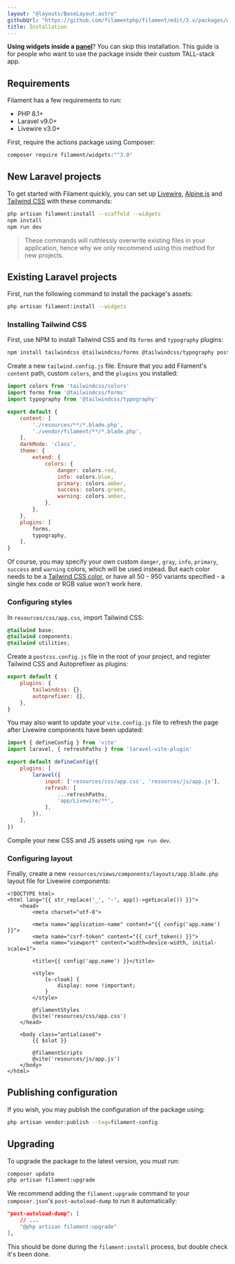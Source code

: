 ```yaml
---
layout: "@layouts/BaseLayout.astro"
githubUrl: "https://github.com/filamentphp/filament/edit/3.x/packages/widgets/docs/01-installation.md"
title: Installation
---
```


**Using widgets inside a [panel](./../panels)**? You can skip this installation. This guide is for people who want to use the package inside their custom TALL-stack app.

## Requirements

Filament has a few requirements to run:

- PHP 8.1+
- Laravel v9.0+
- Livewire v3.0+

First, require the actions package using Composer:

```bash
composer require filament/widgets:"^3.0"
```

## New Laravel projects

To get started with Filament quickly, you can set up [Livewire](https://laravel-livewire.com), [Alpine.js](https://alpinejs.dev) and [Tailwind CSS](https://tailwindcss.com) with these commands:

```bash
php artisan filament:install --scaffold --widgets
npm install
npm run dev
```

> These commands will ruthlessly overwrite existing files in your application, hence why we only recommend using this method for new projects.

## Existing Laravel projects

First, run the following command to install the package's assets:

```bash
php artisan filament:install --widgets
```

### Installing Tailwind CSS

First, use NPM to install Tailwind CSS and its `forms` and `typography` plugins:

```bash
npm install tailwindcss @tailwindcss/forms @tailwindcss/typography postcss autoprefixer --save-dev
```

Create a new `tailwind.config.js` file. Ensure that you add Filament's `content` path, custom `colors`, and the `plugins` you installed:

```js
import colors from 'tailwindcss/colors'
import forms from '@tailwindcss/forms'
import typography from '@tailwindcss/typography'

export default {
    content: [
        './resources/**/*.blade.php',
        './vendor/filament/**/*.blade.php',
    ],
    darkMode: 'class',
    theme: {
        extend: {
            colors: {
                danger: colors.red,
                info: colors.blue,
                primary: colors.amber,
                success: colors.green,
                warning: colors.amber,
            },
        },
    },
    plugins: [
        forms,
        typography,
    ],
}
```

Of course, you may specify your own custom `danger`, `gray`, `info`, `primary`, `success` and `warning` colors, which will be used instead. But each color needs to be a [Tailwind CSS color](https://tailwindcss.com/docs/customizing-colors#color-palette-reference), or have all 50 - 950 variants specified - a single hex code or RGB value won't work here.

### Configuring styles

In `resources/css/app.css`, import Tailwind CSS:

```css
@tailwind base;
@tailwind components;
@tailwind utilities;
```

Create a `postcss.config.js` file in the root of your project, and register Tailwind CSS and Autoprefixer as plugins:

```js
export default {
    plugins: {
        tailwindcss: {},
        autoprefixer: {},
    },
}
```

You may also want to update your `vite.config.js` file to refresh the page after Livewire components have been updated:

```js
import { defineConfig } from 'vite'
import laravel, { refreshPaths } from 'laravel-vite-plugin'

export default defineConfig({
    plugins: [
        laravel({
            input: ['resources/css/app.css', 'resources/js/app.js'],
            refresh: [
                ...refreshPaths,
                'app/Livewire/**',
            ],
        }),
    ],
})
```

Compile your new CSS and JS assets using `npm run dev`.

### Configuring layout

Finally, create a new `resources/views/components/layouts/app.blade.php` layout file for Livewire components:

```blade
<!DOCTYPE html>
<html lang="{{ str_replace('_', '-', app()->getLocale()) }}">
    <head>
        <meta charset="utf-8">

        <meta name="application-name" content="{{ config('app.name') }}">
        <meta name="csrf-token" content="{{ csrf_token() }}">
        <meta name="viewport" content="width=device-width, initial-scale=1">

        <title>{{ config('app.name') }}</title>

        <style>
            [x-cloak] {
                display: none !important;
            }
        </style>

        @filamentStyles
        @vite('resources/css/app.css')
    </head>

    <body class="antialiased">
        {{ $slot }}

        @filamentScripts
        @vite('resources/js/app.js')
    </body>
</html>
```

## Publishing configuration

If you wish, you may publish the configuration of the package using:

```bash
php artisan vendor:publish --tag=filament-config
```

## Upgrading

To upgrade the package to the latest version, you must run:

```bash
composer update
php artisan filament:upgrade
```

We recommend adding the `filament:upgrade` command to your `composer.json`'s `post-autoload-dump` to run it automatically:

```json
"post-autoload-dump": [
    // ...
    "@php artisan filament:upgrade"
],
```

This should be done during the `filament:install` process, but double check it's been done.
